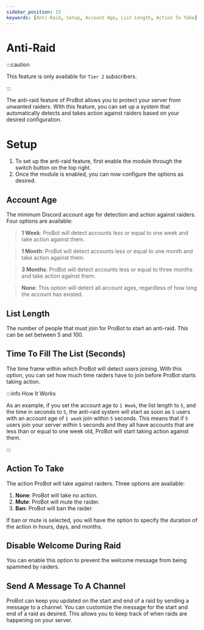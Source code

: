 ```yaml
---
sidebar_position: 15
keywords: [Anti-Raid, Setup, Account Age, List Length, Action To Take] 
---
```


# Anti-Raid

:::caution

This feature is only available for `Tier 2` subscribers.

:::

The anti-raid feature of ProBot allows you to protect your server from unwanted raiders. With this feature, you can set up a system that automatically detects and takes action against raiders based on your desired configuration.


# Setup

1. To set up the anti-raid feature, first enable the module through the switch button on the top right.
2. Once the module is enabled, you can now configure the options as desired.

## Account Age

The minimum Discord account age for detection and action against raiders. Four options are available:

> **1 Week**: ProBot will detect accounts less or equal to one week and take action against them.

> **1 Month**: ProBot will detect accounts less or equal to one month and take action against them.

> **3 Months**: ProBot will detect accounts less or equal to three months and take action against them.

> **None**: This option will detect all account ages, regardless of how long the account has existed.


## List Length

The number of people that must join for ProBot to start an anti-raid. This can be set between 5 and 100.

## Time To Fill The List (Seconds)

The time frame within which ProBot will detect users joining. With this option, you can set how much time raiders have to join before ProBot starts taking action.

:::info How It Works

As an example, if you set the account age to `1 Week`, the list length to `5`, and the time in seconds to `5`, the anti-raid system will start as soon as `5` users with an account age of `1 week` join within `5` seconds. This means that if `5` users join your server within `5` seconds and they all have accounts that are less than or equal to one week old, ProBot will start taking action against them.

:::

## Action To Take

The action ProBot will take against raiders. Three options are available:

1. **None**: ProBot will take no action.
2. **Mute**: ProBot will mute the raider.
3. **Ban**: ProBot will ban the raider.

If ban or mute is selected, you will have the option to specify the duration of the action in hours, days, and months.

## Disable Welcome During Raid

You can enable this option to prevent the welcome message from being spammed by raiders.

## Send A Message To A Channel

ProBot can keep you updated on the start and end of a raid by sending a message to a channel. You can customize the message for the start and end of a raid as desired. This allows you to keep track of when raids are happening on your server.
